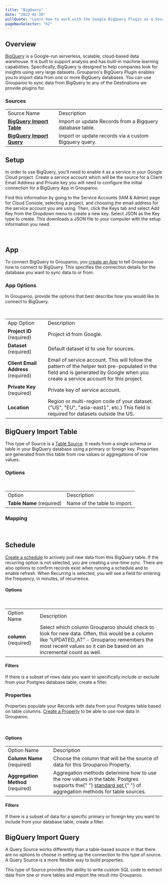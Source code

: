 ```yaml
---
title: "BigQuery"
date: "2022-01-20"
pullQuote: "Learn how to work with the Google BigQuery Plugin as a Source."
pageNavSelector: "h2"
---
```


<PluginDocsLinks plugin="BigQuery" />

## Overview

[BigQuery](https://cloud.google.com/bigquery) is a Google-run serverless, scalable, cloud-based data warehouse. It is built to support analysis and has built-in machine learning capabilities. Specifically, BigQuery is designed to help companies look for insights using very large datasets. Grouparoo's BigQuery Plugin enables you to import data from one or more BigQuery databases. You can use Grouparoo to sync data from BigQuery to any of the Destinations we provide plugins for.

### Sources

<table className="docTable">
  <tablebody>
    <tr>
      <td>Source Name</td>
      <td>Description</td>
    </tr>
    <tr>
      <td>
        <a href="#bigquery-import-table">
          <strong>BigQuery Import Table</strong>
        </a>
      </td>
      <td>Import or update Records from a Bigquery database table.</td>
    </tr>
    <tr>
      <td>
        <a href="#bigquery-import-query">
          <strong>BigQuery Import Query</strong>
        </a>
      </td>
      <td>Import or update records via a custom Bigquery query.</td>
    </tr>
  </tablebody>
</table>

## Setup

In order to use BigQuery, you’ll need to enable it as a service in your Google Cloud project. Create a service account which will be the source for a Client Email Address and Private key you will need to configure the initial connection for a BigQuery App in Grouparoo.

Find this information by going to the Service Accounts (IAM & Admin) page for Cloud Console, selecting a project, and choosing the email address for the service account you are using. Then, click the Keys tab and select Add Key from the Dropdown menu to create a new key. Select JSON as the Key type to create. This downloads a JSON file to your computer with the setup information you need.

<ImageInBrowserFrame
  src="/images/docs/integrations/bigquery/setup/setup-1.png"
  alt="BigQuery Setup"
  width={733}
  height={414}
/>
<br />

## App

To connect BigQuery to Grouparoo, you [create an App](https://www.grouparoo.com/docs/config/apps) to tell Grouparoo how to connect to BigQuery. This specifies the connection details for the database you want to sync data to or from.

### App Options

In Grouparoo, provide the options that best describe how you would like to connect to BigQuery.

<ImageInBrowserFrame
  src="/images/docs/integrations/bigquery/app/options.png"
  alt="BigQuery App Options"
  width={733}
  height={499}
/>
<br />

<table className="docTable">
  <tablebody>
    <tr>
      <td>App Option</td>
      <td>Description</td>
    </tr>
    <tr>
      <td>
        <strong>Project ID </strong>(required)
      </td>
      <td>Project id from Google.</td>
    </tr>
    <tr>
      <td>
        <strong>Dataset</strong> (required)
      </td>
      <td>Default dataset id to use for sources.</td>
    </tr>
    <tr>
      <td>
        <strong>Client Email Address</strong> (required)
      </td>
      <td>
        Email of service account. This will follow the pattern of the helper
        text pre-populated in the field and is generated by Google when you
        create a service account for this project.
      </td>
    </tr>
    <tr>
      <td>
        <strong>Private Key </strong>(required)
      </td>
      <td>Private key of service account.</td>
    </tr>
    <tr>
      <td>
        <strong>Location</strong>
      </td>
      <td>
        Region or multi-region code of your dataset. ("US", "EU", "asia-east1",
        etc.) This field is required for datasets outside the US.
      </td>
    </tr>
  </tablebody>
</table>

## BigQuery Import Table

This type of Source is a [Table Source](https://www.grouparoo.com/docs/getting-started/product-concepts#table-source). It reads from a single schema or table in your BigQuery database using a primary or foreign key. Properties are generated from this table from row values or aggregations of row values.

### Options

<ImageInBrowserFrame
  src="/images/docs/integrations/bigquery/import-table/options.png"
  alt="BigQuery Import Table Options"
  width={733}
  height={100}
/>
<br />

<table className="docTable">
  <tablebody>
    <tr>
      <td>Option</td>
      <td>Description</td>
    </tr>
    <tr>
      <td>
        <strong>Table Name</strong> (required)
      </td>
      <td>Name of the table to import.</td>
    </tr>
  </tablebody>
</table>

### Mapping

<ImageInBrowserFrame
  src="/images/docs/integrations/bigquery/import-table/mapping.png"
  alt="BigQuery Import Table Mapping"
  width={733}
  height={148}
/>
<br />

## Schedule

[Create a schedule](https://www.grouparoo.com/docs/config/sources#step-4-add-a-schedule) to actively pull new data from this BigQuery table. If the recurring option is not selected, you are creating a one-time sync. There are also options to confirm records exist when running a schedule and to enable refresh. When Recurring is selected, you will see a field for entering the frequency, in minutes, of recurrence.

#### Options

<ImageInBrowserFrame
  src="/images/docs/integrations/bigquery/import-table/schedule.png"
  alt="BigQuery Import Table Schedule"
  width={733}
  height={507}
/>
<br />

<table className="docTable">
  <tablebody>
    <tr>
      <td>Option Name</td>
      <td>Description</td>
    </tr>
    <tr>
      <td>
        <strong>column</strong> (required)
      </td>
      <td>
        Select which column Grouparoo should check to look for new data. Often,
        this would be a column like “UPDATED_AT” - Grouparoo remembers the most
        recent values so it can be based on an incremental count as well.
      </td>
    </tr>
  </tablebody>
</table>

#### Filters

If there is a subset of rows data you want to specifically include or exclude from your Postgres database table, create a filter.

### Properties

Properties populate your Records with data from your Postgres table based on table columns. [Create a Property](https://www.grouparoo.com/docs/config/properties) to be able to use row data in Grouparoo.

<ImageInBrowserFrame
  src="/images/docs/integrations/bigquery/import-table/property-options.png"
  alt="BigQuery Import Table Property Options"
  width={733}
  height={396}
/>
<br />

#### Options

<table className="docTable">
  <tablebody>
    <tr>
      <td>Option Name</td>
      <td>Description</td>
    </tr>
    <tr>
      <td>
        <strong>Column Name</strong> (required)
      </td>
      <td>
        Choose the column that will be the source of data for this Grouparoo
        Property.
      </td>
    </tr>
    <tr>
      <td>
        <strong>Aggregation Method</strong> (required)
      </td>
      <td>
        Aggregation methods determine how to use the row values in the table.
        Postgres supports the{" "}
        <a href="https://www.grouparoo.com/docs/config/code-config/properties#aggregation-method-and-filters">
          standard set
        </a>{" "}
        of aggregation methods for table sources.
      </td>
    </tr>
  </tablebody>
</table>

#### Filters

If there is a subset of data for a specific primary or foreign key you want to include from your database table, create a filter.

## BigQuery Import Query

A Query Source works differently than a table-based source in that there are no options to choose in setting up the connection to this type of source. A Query Source is a more flexible way to build properties.

This type of Source provides the ability to write custom SQL code to extract data from one or more tables and import the result into Grouparoo.

<PluginDocsIntegrationNotes plugin="BigQuery" />
